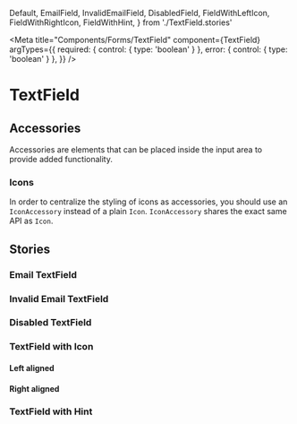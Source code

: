 <!-- TextField.stories.mdx-->


  Default,
  EmailField,
  InvalidEmailField,
  DisabledField,
  FieldWithLeftIcon,
  FieldWithRightIcon,
  FieldWithHint,
} from './TextField.stories'

<Meta
  title="Components/Forms/TextField"
  component={TextField}
  argTypes={{
    required: { control: { type: 'boolean' } },
    error: { control: { type: 'boolean' } },
  }}
/>

# TextField

<Canvas>
  <Story story={Default} />
</Canvas>

<ArgsTable of={TextField} story="^" />

## Accessories

Accessories are elements that can be placed inside the input area to provide added functionality.

### Icons

In order to centralize the styling of icons as accessories, you should use an `IconAccessory` instead of a plain `Icon`. `IconAccessory` shares the exact same API as `Icon`.

## Stories

### Email TextField

<Canvas>
  <Story name="Email" story={EmailField} />
</Canvas>

### Invalid Email TextField

<Canvas>
  <Story name="Invalid Email" story={InvalidEmailField} />
</Canvas>

### Disabled TextField

<Canvas>
  <Story story={DisabledField} />
</Canvas>

### TextField with Icon

#### Left aligned

<Canvas>
  <Story name="Field with Left Icon" story={FieldWithLeftIcon} />
</Canvas>

#### Right aligned

<Canvas>
  <Story name="Field with Right Icon" story={FieldWithRightIcon} />
</Canvas>

### TextField with Hint

<Canvas>
  <Story name="Field with Hint" story={FieldWithHint} />
</Canvas>
